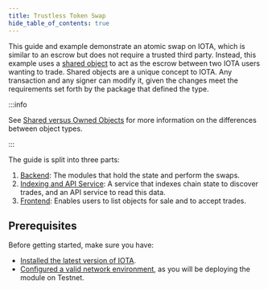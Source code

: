 ```yaml
---
title: Trustless Token Swap
hide_table_of_contents: true
---
```



This guide and example demonstrate an atomic swap on IOTA, which is similar to an escrow but does not require a trusted third party. Instead, this example uses a [shared object](../iota-101/objects/object-ownership/shared.mdx) to act as the escrow between two IOTA users wanting to trade. Shared objects are a unique concept to IOTA. Any transaction and any signer can modify it, given the changes meet the requirements set forth by the package that defined the type.

:::info

See [Shared versus Owned Objects](../iota-101/objects/shared-owned.mdx) for more information on the differences between object types.

:::

The guide is split into three parts:

1. [Backend](trustless-token-swap/backend.mdx): The modules that hold the state and perform the swaps.
1. [Indexing and API Service](trustless-token-swap/indexer-api.mdx): A service that indexes chain state to discover trades, and an API service to read this data.
1. [Frontend](trustless-token-swap/frontend.mdx): Enables users to list objects for sale and to accept trades.

<AppExamplesSwapSource />

## Prerequisites

Before getting started, make sure you have:

- [Installed the latest version of IOTA](../getting-started/iota-install.mdx).
- [Configured a valid network environment](../../references/cli/client.mdx#set-current-environment), as you will be deploying the module on Testnet.
